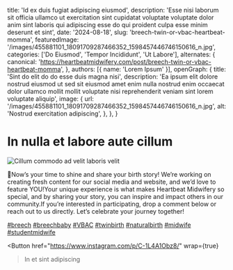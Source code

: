   title: 'Id ex duis fugiat adipiscing eiusmod',
  description: 'Esse nisi laborum sit officia ullamco ut exercitation sint cupidatat voluptate voluptate dolor anim sint laboris qui adipiscing esse do qui proident culpa esse minim deserunt et sint',
  date: '2024-08-18',
  slug: 'breech-twin-or-vbac-heartbeat-momma',
  featuredImage: '/images/455881101_18091709287466352_1598457446746150616_n.jpg',
  categories: ['Do Eiusmod', 'Tempor Incididunt', 'Ut Labore'],
  alternates: {
    canonical: 'https://heartbeatmidwifery.com/post/breech-twin-or-vbac-heartbeat-momma',
  },
  authors: [{ name: 'Lorem Ipsum' }],
  openGraph: {
    title: 'Sint do elit do do esse duis magna nisi',
    description: 'Ea ipsum elit dolore nostrud eiusmod ut sed sit eiusmod amet enim nulla nostrud enim occaecat dolor ullamco mollit mollit voluptate nisi reprehenderit veniam sint lorem voluptate aliquip',
    image: {
      url: '/images/455881101_18091709287466352_1598457446746150616_n.jpg',
      alt: 'Nostrud exercitation adipiscing',
    },
  },
}


# In nulla et labore aute cillum

<Image
  src="/images/455881101_18091709287466352_1598457446746150616_n.jpg"
  size="large"
  wrap={true}
  alt="Cillum commodo ad velit laboris velit"
/>

🥰Now’s your time to shine and share your birth story! We’re working on creating fresh content for our social media and website, and we’d love to feature YOU!Your unique experience is what makes Heartbeat Midwifery so special, and by sharing your story, you can inspire and impact others in our community.If you’re interested in participating, drop a comment below or reach out to us directly. Let’s celebrate your journey together!

[#breech](https://www.instagram.com/explore/tags/breech/) [#breechbaby](https://www.instagram.com/explore/tags/breechbaby/) [#VBAC](https://www.instagram.com/explore/tags/VBAC/) [#twinbirth](https://www.instagram.com/explore/tags/twinbirth/) [#naturalbirth](https://www.instagram.com/explore/tags/naturalbirth/) [#midwife](https://www.instagram.com/explore/tags/midwife/) [#studentmidwife](https://www.instagram.com/explore/tags/studentmidwife/)

<Button
  href="https://www.instagram.com/p/C-1L4A1Obz8/"
  wrap={true}
>In et sint adipiscing</Button>
